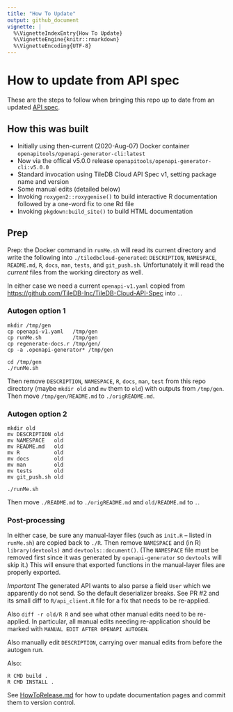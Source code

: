 ```yaml
---
title: "How To Update"
output: github_document
vignette: |
  %\VignetteIndexEntry{How To Update}
  %\VignetteEngine{knitr::rmarkdown}
  %\VignetteEncoding{UTF-8}
---
```


# How to update from API spec

These are the steps to follow when bringing this repo up to date from an updated [API spec](https://github.com/TileDB-Inc/TileDB-Cloud-API-Spec/blob/master/openapi-v1.yaml).

## How this was built

* Initially using then-current (2020-Aug-07) Docker container `openapitools/openapi-generator-cli:latest`
* Now via the offical v5.0.0 release `openapitools/openapi-generator-cli:v5.0.0`
* Standard invocation using TileDB Cloud API Spec v1, setting package name and version
* Some manual edits (detailed below)
* Invoking `roxygen2::roxygenise()` to build interactive R documentation followed by a one-word fix to one Rd file
* Invoking `pkgdown:build_site()` to build HTML documentation

## Prep

Prep: the Docker command in `runMe.sh` will read its current directory and write
the following into `./tiledbcloud-generated`: `DESCRIPTION`, `NAMESPACE`,
`README.md`, `R`, `docs`, `man`, `tests`, and `git_push.sh`. Unfortunately it will read the _current_ files
from the working directory as well.

In either case we need a current `openapi-v1.yaml` copied from [https://github.com/TileDB-Inc/TileDB-Cloud-API-Spec](https://github.com/TileDB-Inc/TileDB-Cloud-API-Spec) into `.`.

### Autogen option 1

```
mkdir /tmp/gen
cp openapi-v1.yaml   /tmp/gen
cp runMe.sh          /tmp/gen
cp regenerate-docs.r /tmp/gen/
cp -a .openapi-generator* /tmp/gen

cd /tmp/gen
./runMe.sh
```

Then remove `DESCRIPTION`, `NAMESPACE`, `R`, `docs`, `man`, `test` from this
repo directory (maybe `mkdir old` and `mv` them to `old`) with outputs from
`/tmp/gen`. Then move `/tmp/gen/README.md` to `./origREADME.md`.

### Autogen option 2

```
mkdir old
mv DESCRIPTION old
mv NAMESPACE   old
mv README.md   old
mv R           old
mv docs        old
mv man         old
mv tests       old
mv git_push.sh old

./runMe.sh
```

Then move `./README.md` to `./origREADME.md` and `old/README.md` to `.`.

### Post-processing

In either case, be sure any manual-layer files (such as `init.R` -- listed in
`runMe.sh`) are copied back to `./R`. Then remove `NAMESPACE` and (in R)
`library(devtools)` and `devtools::document()`. (The `NAMESPACE` file must be
removed first since it was generated by `openapi-generator` so `devtools` will
skip it.) This will ensure that exported functions in the manual-layer files
are properly exported.

*Important* The generated API wants to also parse a field `User` which we
apparently do not send. So the default deserializer breaks. See PR #2 and its
small diff to `R/api_client.R` file for a fix that needs to be re-applied.

Also `diff -r old/R R` and see what other manual edits need to be re-applied.
In particular, all manual edits needing re-application should be marked with
`MANUAL EDIT AFTER OPENAPI AUTOGEN`.

Also manually edit `DESCRIPTION`, carrying over manual edits from before the
autogen run.

Also:

```
R CMD build .
R CMD INSTALL .
```

See [HowToRelease.md](./HowToRelease.md) for how to update documentation pages and
commit them to version control.
